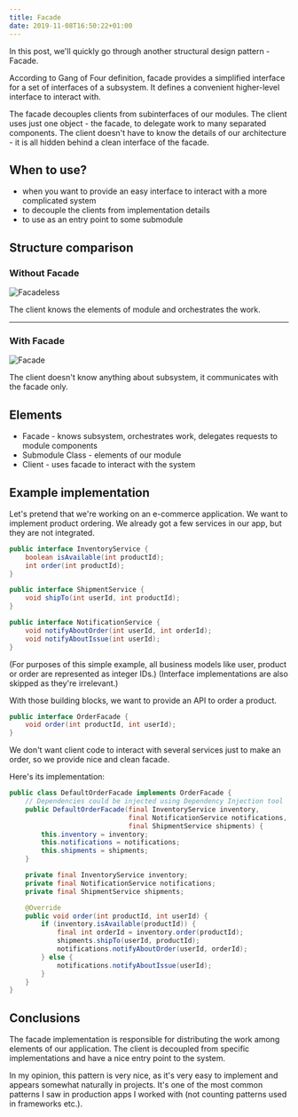 ```yaml
---
title: Facade
date: 2019-11-08T16:50:22+01:00
---
```

In this post, we'll quickly go through another structural design pattern - Facade.

According to Gang of Four definition, facade provides a simplified interface for a set of interfaces of a subsystem. It defines a convenient higher-level interface to interact with.

The facade decouples clients from subinterfaces of our modules. The client uses just one object - the facade, to delegate work to many separated components. The client doesn't have to know the details of our architecture - it is all hidden behind a clean interface of the facade.

## When to use?
- when you want to provide an easy interface to interact with a more complicated system
- to decouple the clients from implementation details
- to use as an entry point to some submodule

## Structure comparison

### Without Facade

![Facadeless](../assets/facadeless.jpg)

The client knows the elements of module and orchestrates the work.

---
### With Facade

![Facade](../assets/facade.jpg)

The client doesn't know anything about subsystem, it communicates with the facade only.
## Elements
- Facade - knows subsystem, orchestrates work, delegates requests to module components
- Submodule Class - elements of our module
- Client - uses facade to interact with the system

## Example implementation
Let's pretend that we're working on an e-commerce application. We want to implement product ordering.
We already got a few services in our app, but they are not integrated.

```java
public interface InventoryService {
    boolean isAvailable(int productId);
    int order(int productId);
}

public interface ShipmentService {
    void shipTo(int userId, int productId);
}

public interface NotificationService {
    void notifyAboutOrder(int userId, int orderId);
    void notifyAboutIssue(int userId);
}
```
(For purposes of this simple example, all business models like user, product or order are represented as integer IDs.)
(Interface implementations are also skipped as they're irrelevant.)

With those building blocks, we want to provide an API to order a product.

```java
public interface OrderFacade {
    void order(int productId, int userId);
}
```

We don't want client code to interact with several services just to make an order, so we provide nice and clean facade.

Here's its implementation:
```java
public class DefaultOrderFacade implements OrderFacade {
    // Dependencies could be injected using Dependency Injection tool
    public DefaultOrderFacade(final InventoryService inventory, 
                              final NotificationService notifications, 
                              final ShipmentService shipments) {
        this.inventory = inventory;
        this.notifications = notifications;
        this.shipments = shipments;
    }

    private final InventoryService inventory;
    private final NotificationService notifications;
    private final ShipmentService shipments;

    @Override
    public void order(int productId, int userId) {
        if (inventory.isAvailable(productId)) {
            final int orderId = inventory.order(productId);
            shipments.shipTo(userId, productId);
            notifications.notifyAboutOrder(userId, orderId);
        } else {
            notifications.notifyAboutIssue(userId);
        }
    }
}
```

## Conclusions
The facade implementation is responsible for distributing the work among elements of our application.
The client is decoupled from specific implementations and have a nice entry point to the system.

In my opinion, this pattern is very nice, as it's very easy to implement and appears somewhat naturally in projects.
It's one of the most common patterns I saw in production apps I worked with (not counting patterns used in frameworks etc.).